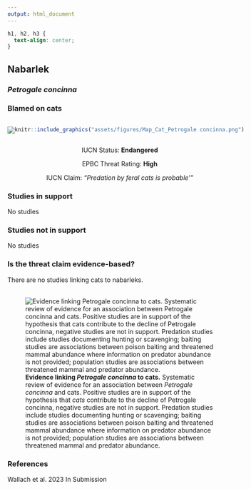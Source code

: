 ```yaml
---
output: html_document
---
```

```css
h1, h2, h3 {
  text-align: center;
}
```

## **Nabarlek**
### *Petrogale concinna*
### Blamed on cats

:::: {style="display: flex;"}

[![](assets/photos/Petrogale concinna.png)](https://www.inaturalist.org/photos/114216997?size=original)

::: {}

:::

::: {}
  ```r
  knitr::include_graphics("assets/figures/Map_Cat_Petrogale concinna.png")
  ```
:::

::::
<center>
IUCN Status: **Endangered**

EPBC Threat Rating: **High**

IUCN Claim: *"Predation by feral cats is probable'"*

</center>

### Studies in support

No studies

### Studies not in support

No studies

### Is the threat claim evidence-based?

There are no studies linking cats to nabarleks.
<br>
<br>

![**Evidence linking *Petrogale concinna* to cats.** Systematic review of evidence for an association between *Petrogale concinna* and cats. Positive studies are in support of the hypothesis that *cats* contribute to the decline of Petrogale concinna, negative studies are not in support. Predation studies include studies documenting hunting or scavenging; baiting studies are associations between poison baiting and threatened mammal abundance where information on predator abundance is not provided; population studies are associations between threatened mammal and predator abundance.](assets/figures/Main_Evidence_Cat_Petrogale concinna.png)

### References



Wallach et al. 2023 In Submission

